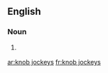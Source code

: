 ==English==

===Noun===
{{head|en|head=[[knob jockeys]]}}

# {{context|British|lang=en}} {{plural of|knob jockey}}

[[ar:knob jockeys]]
[[fr:knob jockeys]]
